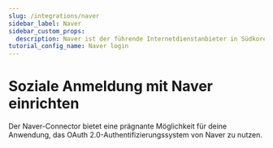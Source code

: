 ```yaml
---
slug: /integrations/naver
sidebar_label: Naver
sidebar_custom_props:
  description: Naver ist der führende Internetdienstanbieter in Südkorea.
tutorial_config_name: Naver login
---
```




# Soziale Anmeldung mit Naver einrichten

Der Naver-Connector bietet eine prägnante Möglichkeit für deine Anwendung, das OAuth 2.0-Authentifizierungssystem von Naver zu nutzen.

<GuideTip />

<Integration />
